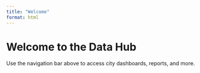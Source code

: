 ```yaml
---
title: "Welcome"
format: html
---
```


# Welcome to the Data Hub

Use the navigation bar above to access city dashboards, reports, and more.
